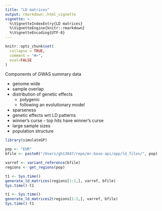 ```yaml
---
title: "LD matrices"
output: rmarkdown::html_vignette
vignette: >
  %\VignetteIndexEntry{LD matrices}
  %\VignetteEngine{knitr::rmarkdown}
  %\VignetteEncoding{UTF-8}
---
```


```r
knitr::opts_chunk$set(
  collapse = TRUE,
  comment = "#>",
  eval=FALSE
)
```


Components of GWAS summary data

- genome wide
- sample overlap
- distribution of genetic effects
	- polygenic
	- following an evolutionary model
- sparseness
- genetic effects wrt LD patterns
- winner's curse - top hits have winner's curse
- large sample sizes
- population structure


```r
library(simulateGP)
```

```r
pop <- "EUR"
bfile <- paste0("/Users/gh13047/repo/mr-base-api/app/ld_files/", pop)

varref <- variant_reference(bfile)
regions <- get_regions(pop)

t1 <- Sys.time()
generate_ld_matrices(regions[1:2,], varref, bfile)
Sys.time()-t1

t1 <- Sys.time()
generate_ld_matrices2(regions[1:2,], varref, bfile)
Sys.time()-t1
```

